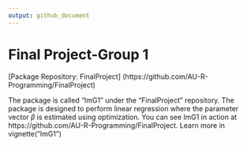 ```yaml
---
output: github_document
---
```

# Final Project-Group 1

[Package Repository: FinalProject] 
(https://github.com/AU-R-Programming/FinalProject)

The package is called "lmG1" under the "FinalProject" repository. The package is designed to perform linear regression where the parameter vector $\beta$ is estimated using optimization. You can see lmG1 in action at https://github.com/AU-R-Programming/FinalProject. 
Learn more in vignette("lmG1")

